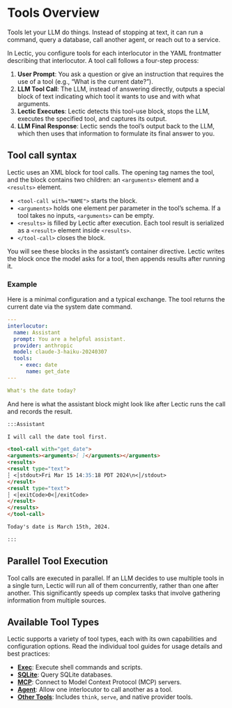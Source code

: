 # Tools Overview

Tools let your LLM do things. Instead of stopping at text, it can run a
command, query a database, call another agent, or reach out to a service.


In Lectic, you configure tools for each interlocutor in the YAML frontmatter
describing that interlocutor. A tool call follows a four-step process:

1.  **User Prompt**: You ask a question or give an instruction that requires
    the use of a tool (e.g., "What is the current date?").
2.  **LLM Tool Call**: The LLM, instead of answering directly, outputs a
    special block of text indicating which tool it wants to use and with what
    arguments.
3.  **Lectic Executes**: Lectic detects this tool-use block, stops the LLM,
    executes the specified tool, and captures its output.
4.  **LLM Final Response**: Lectic sends the tool's output back to the LLM,
    which then uses that information to formulate its final answer to you.

## Tool call syntax

Lectic uses an XML block for tool calls. The opening tag names the tool, and
the block contains two children: an `<arguments>` element and a `<results>`
element.

- `<tool-call with="NAME">` starts the block.
- `<arguments>` holds one element per parameter in the tool's schema. If a tool
  takes no inputs, `<arguments>` can be empty.
- `<results>` is filled by Lectic after execution. Each tool result is
  serialized as a `<result>` element inside `<results>`.
- `</tool-call>` closes the block.

You will see these blocks in the assistant's container directive. Lectic
writes the block once the model asks for a tool, then appends results after
running it.

### Example

Here is a minimal configuration and a typical exchange. The tool returns the
current date via the system date command.

```yaml
---
interlocutor:
  name: Assistant
  prompt: You are a helpful assistant.
  provider: anthropic
  model: claude-3-haiku-20240307
  tools:
    - exec: date
      name: get_date
---

What's the date today?
```

And here is what the assistant block might look like after Lectic runs the
call and records the result.

````markdown
:::Assistant

I will call the date tool first.

<tool-call with="get_date">
<arguments><arguments>[ ]</arguments></arguments>
<results>
<result type="text">
┆ <│stdout>Fri Mar 15 14:35:18 PDT 2024\n<│/stdout>
</result>
<result type="text">
┆ <│exitCode>0<│/exitCode>
</result>
</results>
</tool-call>

Today's date is March 15th, 2024.

:::
````

## Parallel Tool Execution

Tool calls are executed in parallel. If an LLM decides to use multiple tools in 
a single turn, Lectic will run all of them concurrently, rather than one after 
another. This significantly speeds up complex tasks that involve gathering 
information from multiple sources.

## Available Tool Types

Lectic supports a variety of tool types, each with its own capabilities and
configuration options. Read the individual tool guides for usage details and best practices:

- **[Exec](./02_exec.qmd)**: Execute shell commands and scripts.
- **[SQLite](./03_sqlite.qmd)**: Query SQLite databases.
- **[MCP](./04_mcp.qmd)**: Connect to Model Context Protocol (MCP) servers.
- **[Agent](./05_agent.qmd)**: Allow one interlocutor to call another as a tool.
- **[Other Tools](./06_other_tools.qmd)**: Includes `think`, `serve`, and
  native provider tools.
